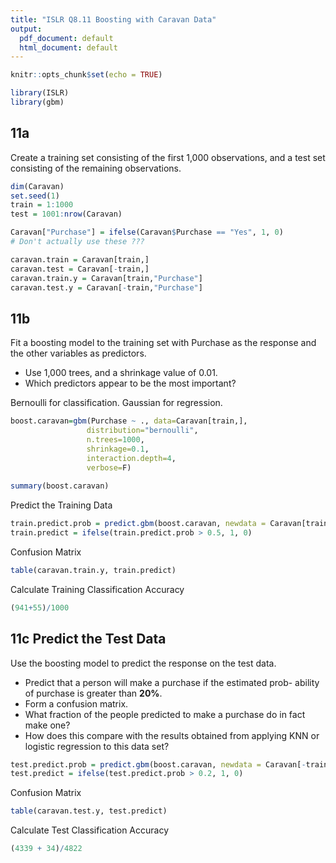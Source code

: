 ```yaml
---
title: "ISLR Q8.11 Boosting with Caravan Data"
output:
  pdf_document: default
  html_document: default
---
```


```r
knitr::opts_chunk$set(echo = TRUE)
```

```r
library(ISLR)
library(gbm)
```

## 11a

Create a training set consisting of the first 1,000 observations,
and a test set consisting of the remaining observations.

```r
dim(Caravan)
set.seed(1)
train = 1:1000
test = 1001:nrow(Caravan)

Caravan["Purchase"] = ifelse(Caravan$Purchase == "Yes", 1, 0)
# Don't actually use these ???

caravan.train = Caravan[train,]
caravan.test = Caravan[-train,]
caravan.train.y = Caravan[train,"Purchase"]
caravan.test.y = Caravan[-train,"Purchase"]
```
## 11b

Fit a boosting model to the training set with Purchase as the response and the other variables as predictors.

* Use 1,000 trees, and a shrinkage value of 0.01. 
* Which predictors appear to be the most important?

Bernoulli for classification.  Gaussian for regression.
```r
boost.caravan=gbm(Purchase ~ ., data=Caravan[train,], 
                 distribution="bernoulli",
                 n.trees=1000,
                 shrinkage=0.1, 
                 interaction.depth=4,
                 verbose=F)
                 
summary(boost.caravan)
```

Predict the Training Data
```r
train.predict.prob = predict.gbm(boost.caravan, newdata = Caravan[train,], n.trees = 1000)
train.predict = ifelse(train.predict.prob > 0.5, 1, 0)

```
Confusion Matrix
```r
table(caravan.train.y, train.predict)
```
Calculate Training Classification Accuracy

```r
(941+55)/1000
```

## 11c Predict the Test Data

Use the boosting model to predict the response on the test data. 

* Predict that a person will make a purchase if the estimated prob- ability of purchase is greater than **20%**. 
* Form a confusion matrix.
* What fraction of the people predicted to make a purchase do in fact make one? 
* How does this compare with the results obtained from applying KNN or logistic regression to this data set?

```r
test.predict.prob = predict.gbm(boost.caravan, newdata = Caravan[-train,], n.trees = 1000, type = "response")
test.predict = ifelse(test.predict.prob > 0.2, 1, 0)
```

Confusion Matrix
```r
table(caravan.test.y, test.predict)
```

Calculate Test Classification Accuracy
```r
(4339 + 34)/4822 
```

